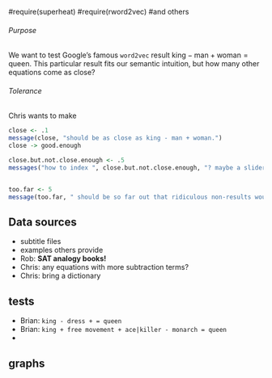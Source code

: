 

#require(superheat)
#require(rword2vec) #and others


###### Purpose

We want to test Google's famous `word2vec` result $\mathrm{king} - \mathrm{man} + \mathrm{woman} = \mathrm{queen}$. This particular result fits our semantic intuition, but how many other equations come as close?



###### Tolerance

Chris wants to make

```r
close <- .1
message(close, "should be as close as king - man + woman.")
close -> good.enough

close.but.not.close.enough <- .5
messages("how to index ", close.but.not.close.enough, "? maybe a slider in a sh.")


too.far <- 5
message(too.far, " should be so far out that ridiculous non-results would be inclued if you (fairly) included the spheres of distance ", too.far)
```


## Data sources

- subtitle files
- examples others provide
- Rob: **SAT analogy books!**
- Chris: any equations with more subtraction terms?
- Chris: bring a dictionary



## tests

- Brian: `king - dress + = queen`
- Brian: `king + free movement + ace|killer - monarch = queen`
-



## graphs
